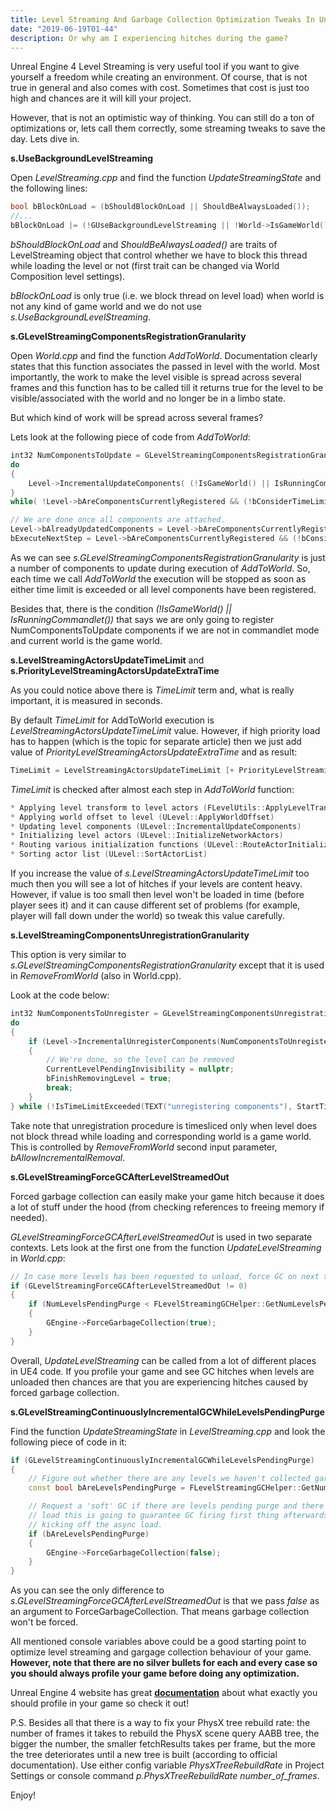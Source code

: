 ```yaml
---
title: Level Streaming And Garbage Collection Optimization Tweaks In Unreal Engine 4
date: "2019-06-19T01-44"
description: Or why am I experiencing hitches during the game?
---
```


Unreal Engine 4 Level Streaming is very useful tool if you want to give yourself a freedom while creating an environment. Of course, that is not true in general and also comes with cost. Sometimes that cost is just too high and chances are it will kill your project.

However, that is not an optimistic way of thinking. You can still do a ton of optimizations or, lets call them correctly, some streaming tweaks to save the day. Lets dive in.

**s.UseBackgroundLevelStreaming**

Open *LevelStreaming.cpp* and find the function *UpdateStreamingState* and the following lines:

```cpp
bool bBlockOnLoad = (bShouldBlockOnLoad || ShouldBeAlwaysLoaded());
//...
bBlockOnLoad |= (!GUseBackgroundLevelStreaming || !World->IsGameWorld());
```

*bShouldBlockOnLoad* and *ShouldBeAlwaysLoaded()* are traits of LevelStreaming object that control whether we have to block this thread while loading the level or not (first trait can be changed via World Composition level settings).

*bBlockOnLoad* is only true (i.e. we block thread on level load) when world is not any kind of game world and we do not use *s.UseBackgroundLevelStreaming*. 


**s.GLevelStreamingComponentsRegistrationGranularity**

Open *World.cpp* and find the function *AddToWorld*. Documentation clearly states that this function associates the passed in level with the world. Most importantly, the work to make the level visible is spread across several frames and this function has to be called till it returns true for the level to be visible/associated with the world and no longer be in a limbo state.

But which kind of work will be spread across several frames? 

Lets look at the following piece of code from *AddToWorld*:
```cpp
int32 NumComponentsToUpdate = GLevelStreamingComponentsRegistrationGranularity;
do
{
    Level->IncrementalUpdateComponents( (!IsGameWorld() || IsRunningCommandlet()) ? 0 : NumComponentsToUpdate, bRerunConstructionScript );
}
while( !Level->bAreComponentsCurrentlyRegistered && (!bConsiderTimeLimit || !IsTimeLimitExceeded( TEXT("updating components"), StartTime, Level, TimeLimit )));

// We are done once all components are attached.
Level->bAlreadyUpdatedComponents = Level->bAreComponentsCurrentlyRegistered;
bExecuteNextStep = Level->bAreComponentsCurrentlyRegistered && (!bConsiderTimeLimit || !IsTimeLimitExceeded(TEXT("updating components"), StartTime, Level, TimeLimit));
```
As we can see *s.GLevelStreamingComponentsRegistrationGranularity* is just a number of components to update during execution of *AddToWorld*. So, each time we call *AddToWorld* the execution will be stopped as soon as either time limit is exceeded or all level components have been registered. 

Besides that, there is the condition *(!IsGameWorld() || IsRunningCommandlet())* that says we are only going to register NumComponentsToUpdate components if we are not in commandlet mode and current world is the game world. 


**s.LevelStreamingActorsUpdateTimeLimit** and **s.PriorityLevelStreamingActorsUpdateExtraTime**

As you could notice above there is *TimeLimit* term and, what is really important, it is measured in seconds.

By default *TimeLimit* for AddToWorld execution is *LevelStreamingActorsUpdateTimeLimit* value. However, if high priority load has to happen (which is the topic for separate article) then we just add value of *PriorityLevelStreamingActorsUpdateExtraTime* and as result: 

```cpp
TimeLimit = LevelStreamingActorsUpdateTimeLimit [+ PriorityLevelStreamingActorsUpdateExtraTime if HighPriorityLoad]
```

*TimeLimit* is checked after almost each step in *AddToWorld* function: 

```cpp
* Applying level transform to level actors (FLevelUtils::ApplyLevelTransform)
* Applying world offset to level (ULevel::ApplyWorldOffset)
* Updating level components (ULevel::IncrementalUpdateComponents)
* Initializing level actors (ULevel::InitializeNetworkActors)
* Routing various initialization functions (ULevel::RouteActorInitialize())
* Sorting actor list (ULevel::SortActorList)
```


If you increase the value of *s.LevelStreamingActorsUpdateTimeLimit* too much then you will see a lot of hitches if your levels are content heavy. However, if value is too small then level won't be loaded in time (before player sees it) and it can cause different set of problems (for example, player will fall down under the world) so tweak this value carefully.

**s.LevelStreamingComponentsUnregistrationGranularity**

This option is very similar to *s.GLevelStreamingComponentsRegistrationGranularity* except that it is used in *RemoveFromWorld* (also in World.cpp).

Look at the code below:
```cpp
int32 NumComponentsToUnregister = GLevelStreamingComponentsUnregistrationGranularity;
do
{
    if (Level->IncrementalUnregisterComponents(NumComponentsToUnregister))
    {
        // We're done, so the level can be removed
        CurrentLevelPendingInvisibility = nullptr;
        bFinishRemovingLevel = true;
        break;
    }
} while (!IsTimeLimitExceeded(TEXT("unregistering components"), StartTime, Level, GLevelStreamingUnregisterComponentsTimeLimit));
```

Take note that unregistration procedure is timesliced only when level does not block thread while loading and corresponding world is a game world. This is controlled by *RemoveFromWorld* second input parameter, *bAllowIncrementalRemoval*.

**s.GLevelStreamingForceGCAfterLevelStreamedOut**

Forced garbage collection can easily make your game hitch because it does a lot of stuff under the hood (from checking references to freeing memory if needed).

*GLevelStreamingForceGCAfterLevelStreamedOut* is used in two separate contexts. Lets look at the first one from the function *UpdateLevelStreaming* in *World.cpp*:

```cpp
// In case more levels has been requested to unload, force GC on next tick 
if (GLevelStreamingForceGCAfterLevelStreamedOut != 0)
{
    if (NumLevelsPendingPurge < FLevelStreamingGCHelper::GetNumLevelsPendingPurge())
    {
        GEngine->ForceGarbageCollection(true); 
    }
}
```

Overall, *UpdateLevelStreaming* can be called from a lot of different places in UE4 code. If you profile your game and see GC hitches when levels are unloaded then chances are that you are experiencing hitches caused by forced garbage collection.

**s.GLevelStreamingContinuouslyIncrementalGCWhileLevelsPendingPurge**

Find the function *UpdateStreamingState* in *LevelStreaming.cpp* and look the following piece of code in it:

```cpp
if (GLevelStreamingContinuouslyIncrementalGCWhileLevelsPendingPurge)
{
    // Figure out whether there are any levels we haven't collected garbage yet.
    const bool bAreLevelsPendingPurge = FLevelStreamingGCHelper::GetNumLevelsPendingPurge() > 0;

    // Request a 'soft' GC if there are levels pending purge and there are levels to be loaded. In the case of a blocking
    // load this is going to guarantee GC firing first thing afterwards and otherwise it is going to sneak in right before
    // kicking off the async load.
    if (bAreLevelsPendingPurge)
    {
        GEngine->ForceGarbageCollection(false);
    }
}
```

As you can see the only difference to *s.GLevelStreamingForceGCAfterLevelStreamedOut* is that we pass *false* as an argument to ForceGarbageCollection. That means garbage collection won't be forced.


All mentioned console variables above could be a good starting point to optimize level streaming and gargage collection behaviour of your game. **However, note that there are no silver bullets for each and every case so you should always profile your game before doing any optimization.** 

Unreal Engine 4 website has great [**documentation**](https://docs.unrealengine.com/en-US/Engine/Performance/index.html) about what exactly you should profile in your game so check it out!


P.S. Besides all that there is a way to fix your PhysX tree rebuild rate: the number of frames it takes to rebuild the PhysX scene query AABB tree, the bigger the number, the smaller fetchResults takes per frame, but the more the tree deteriorates until a new tree is built (according to official documentation). Use either config variable *PhysXTreeRebuildRate* in Project Settings or console command *p.PhysXTreeRebuildRate number_of_frames*. 

Enjoy!